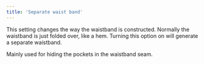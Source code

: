 ```yaml
---
title: 'Separate waist band'
---
```


This setting changes the way the waistband is constructed. Normally the
waistband is just folded over, like a hem. Turning this option on will generate
a separate waistband.

Mainly used for hiding the pockets in the waistband seam.
